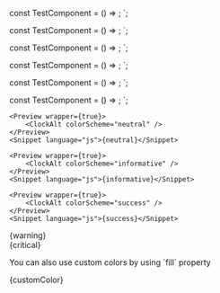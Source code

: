 

const TestComponent = () => <ClockAlt colorScheme="neutral" />;
`;


const TestComponent = () => <ClockAlt colorScheme="informative" />;
`;


const TestComponent = () => <ClockAlt colorScheme="success" />;
`;


const TestComponent = () => <ClockAlt colorScheme="warning" />;
`;


const TestComponent = () => <ClockAlt colorScheme="critical" />;
`;


const TestComponent = () => <ClockAlt fill="#C756FF" />;
`;

<Section title="neutral" contained={true} style={{ paddingLeft: 0 }}>
	
	<Preview wrapper={true}>
		<ClockAlt colorScheme="neutral" />
	</Preview>
	<Snippet language="js">{neutral}</Snippet>
</Section>

<Section title="informative" contained={true} style={{ paddingLeft: 0 }}>
	
	<Preview wrapper={true}>
		<ClockAlt colorScheme="informative" />
	</Preview>
	<Snippet language="js">{informative}</Snippet>
</Section>

<Section title="success" contained={true} style={{ paddingLeft: 0 }}>
	
	<Preview wrapper={true}>
		<ClockAlt colorScheme="success" />
	</Preview>
	<Snippet language="js">{success}</Snippet>
</Section>

<Section title="warning" contained={true} style={{ paddingLeft: 0 }}>
	<Preview wrapper={true}>
		<ClockAlt colorScheme="warning" />
	</Preview>
	<Snippet language="js">{warning}</Snippet>
</Section>

<Section title="critical" contained={true} style={{ paddingLeft: 0 }}>
	<Preview wrapper={true}>
		<ClockAlt colorScheme="critical" />
	</Preview>
	<Snippet language="js">{critical}</Snippet>
</Section>

<Section title="Custom Color " contained={true} style={{ paddingLeft: 0 }}>
    <p>
        You can also use custom colors by using `fill` property
    </p>
	<Preview wrapper={true}>
		<ClockAlt fill="#C756FF" />
	</Preview>
	<Snippet language="js">{customColor}</Snippet>
</Section>
